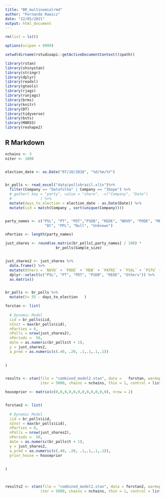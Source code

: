 ---
title: "BR_multinomialrmd"
author: "Fernando Rawicz"
date: "22/05/2021"
output: html_document
---

```{r}
rm(list = ls())

options(scipen = 9999)

setwd(dirname(rstudioapi::getActiveDocumentContext()$path))

library(rstan)
library(shinystan)
library(stringr)
library(dplyr)
library(readxl)
library(gtools)
library(rjags)
library(runjags)
library(brms)
library(knitr)
library(DT)
library(tidyverse)
library(bsts)
library(MARSS)
library(reshape2)
```

## R Markdown


```{r cars}

nchains <- 3
niter <- 1000


election_date <- as.Date("07/10/2018", "%d/%m/%Y")


br_polls <- read_excel("data/pollsbrazil.xltx")%>% 
  filter(Company == "Datafolha" | Company == "Ibope") %>% 
  # gather( key = "party", value = "share", -c("Company", "Date")
  #             ) %>% 
  mutate(days_to_election = election_date - as.Date(Date)) %>% 
  mutate(iid = match(Company , sort(unique(Company))))


party_names <- c("PSL", "PT", "PDT","PSDB", "REDE", "NOVO", "PODE", "MDB", "PATRI", "PSOL", "PSTU", 
                  "DC", "PPL", "Null", "Unknown")

nParties <- length(party_names)

just_shares <- round(as.matrix(br_polls[,party_names] / 100) * 
                       br_polls$Sample_size)



```


```{r}

just_shares2 <- just_shares %>% 
  data.frame() %>% 
  mutate(Others = `NOVO` + `PODE` + `MDB` + `PATRI` + `PSOL` + `PSTU` + `DC` + `PPL`) %>% 
  dplyr::select(c("PSL", "PT", "PDT", "PSDB", "REDE", "Others")) %>% 
  as.matrix()


br_polls <- br_polls %>%
  mutate(t= 55 - days_to_election   )

forstan <- list(
  
  # Dynamic Model
  iid = br_polls$iid,
  nInst = max(br_polls$iid),
  nParties = 6,
  nPolls = nrow(just_shares2),
  nPeriods =  56, 
  date = as.numeric(br_polls$t + 1),
  y = just_shares2,
  a_pred = as.numeric(c(.40, .20, .1,.1,.1,.1))
  
  
)


results <- stan(file = "combined_model2.stan", data =   forstan, warmup = 1000,
                iter = 5000, chains = nchains, thin = 1, control = list(adapt_delta = 0.80, max_treedepth = 10) )


```






```{r}




houseprior <- matrix(c(0,0,0,0,0,0,0,0,0,0,0,0), nrow = 2)


forstan2 <- list(
  
  # Dynamic Model
  iid = br_polls$iid,
  nInst = max(br_polls$iid),
  nParties = 6,
  nPolls = nrow(just_shares2),
  nPeriods =  56, 
  date = as.numeric(br_polls$t + 1),
  y = just_shares2,
  a_pred = as.numeric(c(.40, .20, .1,.1,.1,.1)),
  prior_house = houseprior
  
  
)



results2 <- stan(file = "combined_model2.stan", data = forstan2, warmup = 1000,
                iter = 5000, chains = nchains, thin = 1, control = list(adapt_delta = 0.80, max_treedepth = 10) )


```















